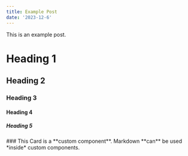 ```yaml
---
title: Example Post
date: '2023-12-6'
---
```


This is an example post.

# Heading 1

## Heading 2

### Heading 3

#### Heading 4

##### Heading 5

<Card>
  ### This Card is a **custom component**.
  Markdown **can** be used *inside* custom components.
</Card>